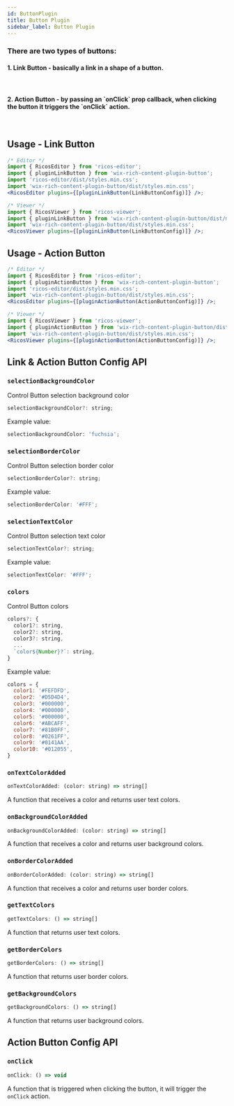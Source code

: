 ```yaml
---
id: ButtonPlugin
title: Button Plugin
sidebar_label: Button Plugin
---
```



<h3>There are two types of buttons:</h3>
  <h4>1. Link Button - basically a link in a shape of a button.</h4>

<div className="card">
  <RicosEditorWithMobile
    content={content('Add a Link Button to check it out!')}
    placeholder={'Type here!'}
    plugins={[pluginLinkButton()]}
  />
</div>
<br />

  <h4>
  2. Action Button - by passing an `onClick` prop callback, when clicking the button it
    triggers the `onClick` action.
  </h4>

<div className="card">
  <RicosEditorWithMobile
    content={content('Add an Action Button to check it out!')}
    placeholder={'Type here!'}
    plugins={[pluginActionButton()]}
  />
</div>
<br />

## Usage - Link Button

```jsx
/* Editor */
import { RicosEditor } from 'ricos-editor';
import { pluginLinkButton } from 'wix-rich-content-plugin-button';
import 'ricos-editor/dist/styles.min.css';
import 'wix-rich-content-plugin-button/dist/styles.min.css';
<RicosEditor plugins={[pluginLinkButton(LinkButtonConfig)]} />;

/* Viewer */
import { RicosViewer } from 'ricos-viewer';
import { pluginLinkButton } from 'wix-rich-content-plugin-button/dist/module.viewer';
import 'wix-rich-content-plugin-button/dist/styles.min.css';
<RicosViewer plugins={[pluginLinkButton(LinkButtonConfig)]} />;
```

## Usage - Action Button

```jsx
/* Editor */
import { RicosEditor } from 'ricos-editor';
import { pluginActionButton } from 'wix-rich-content-plugin-button';
import 'ricos-editor/dist/styles.min.css';
import 'wix-rich-content-plugin-button/dist/styles.min.css';
<RicosEditor plugins={[pluginActionButton(ActionButtonConfig)]} />;

/* Viewer */
import { RicosViewer } from 'ricos-viewer';
import { pluginActionButton } from 'wix-rich-content-plugin-button/dist/module.viewer';
import 'wix-rich-content-plugin-button/dist/styles.min.css';
<RicosViewer plugins={[pluginActionButton(ActionButtonConfig)]} />;
```

## Link & Action Button Config API

### `selectionBackgroundColor`

Control Button selection background color

```jsx
selectionBackgroundColor?: string;
```

Example value:

```jsx
selectionBackgroundColor: 'fuchsia';
```

### `selectionBorderColor`

Control Button selection border color

```jsx
selectionBorderColor?: string;
```

Example value:

```jsx
selectionBorderColor: '#FFF';
```

### `selectionTextColor`

Control Button selection text color

```jsx
selectionTextColor?: string;
```

Example value:

```jsx
selectionTextColor: '#FFF';
```

### `colors`

Control Button colors

```jsx
colors?: {
  color1?: string,
  color2?: string,
  color3?: string,
  ...
  `color${Number}?`: string,
}
```

Example value:

```jsx
colors = {
  color1: '#FEFDFD',
  color2: '#D5D4D4',
  color3: '#000000',
  color4: '#000000',
  color5: '#000000',
  color6: '#ABCAFF',
  color7: '#81B0FF',
  color8: '#0261FF',
  color9: '#0141AA',
  color10: '#012055',
}
```

### `onTextColorAdded`

```jsx
onTextColorAdded: (color: string) => string[]
```
A function that receives a color and returns user text colors.

### `onBackgroundColorAdded`

```jsx
onBackgroundColorAdded: (color: string) => string[]
```
A function that receives a color and returns user background colors.

### `onBorderColorAdded`

```jsx
onBorderColorAdded: (color: string) => string[]
```
A function that receives a color and returns user border colors.

### `getTextColors`

```jsx
getTextColors: () => string[]
```
A function that returns user text colors.

### `getBorderColors`

```jsx
getBorderColors: () => string[]
```
A function that returns user border colors.

### `getBackgroundColors`

```jsx
getBackgroundColors: () => string[]
```
A function that returns user background colors.

## Action Button Config API

### `onClick`

```jsx
onClick: () => void
```
A function that is triggered when clicking the button, it will trigger the `onClick` action.